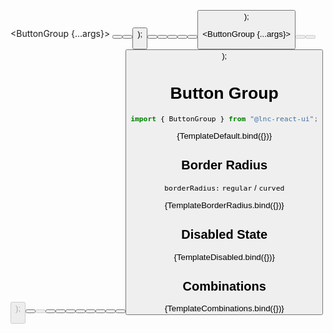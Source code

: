
<Meta title="Layout/Button Group" component={ButtonGroup} />

  <ButtonGroup {...args}>
    <Button text="Left" type="basic" />
    <Button text="Center" type="basic" />
    <Button text="Right" type="basic" />
  </ButtonGroup>
);

  <div>
    <div style={{ display: "flex", gap: "16px", marginBottom: "16px" }}>
      <ButtonGroup {...args}>
        <Button text="Left" type="basic" />
        <Button text="Center" type="basic" />
        <Button text="Right" type="basic" />
      </ButtonGroup>
    </div>
    <div style={{ display: "flex", gap: "16px" }}>
      <ButtonGroup {...args} borderRadius="curved">
        <Button text="Left" type="basic" />
        <Button text="Center" type="basic" />
        <Button text="Right" type="basic" />
      </ButtonGroup>
    </div>
  </div>
);

  <ButtonGroup {...args}>
    <Button disabled={true} text="Left" type="basic" />
    <Button disabled={true} text="Center" type="basic" />
    <Button disabled={true} text="Right" type="basic" />
  </ButtonGroup>
);

  <div>
    <div style={{ display: "flex", gap: "16px", marginBottom: "16px" }}>
      <ButtonGroup {...args}>
        <Button text="Save" leadingIcon="save" type="tinted" />
        <Button text="or" type="basic" disabled />
        <Button
          text="Discard"
          leadingIcon="times"
          type="tinted"
          color="danger"
        />
      </ButtonGroup>
    </div>
    <div style={{ display: "flex", gap: "16px", marginBottom: "16px" }}>
      <ButtonGroup {...args} borderRadius="curved">
        <IconButton icon="align-left" type="basic" />
        <IconButton icon="align-center" type="tinted" color="secondary" />
        <IconButton icon="align-right" type="basic" />
      </ButtonGroup>
    </div>
    <div style={{ display: "flex", gap: "16px", marginBottom: "16px" }}>
      <ButtonGroup>
        <IconButton
          disabled={true}
          type="basic"
          icon="angle-double-left"
          color="neutral"
        />
        <IconButton
          disabled={true}
          type="basic"
          icon="angle-left"
          color="neutral"
        />
        <Button type="tinted" text="1" color="primary" />
        <Button type="basic" text="2" color="neutral" />
        <Button type="basic" text="3" color="neutral" />
        <IconButton type="basic" icon="angle-right" color="neutral" />
        <IconButton type="basic" icon="angle-double-right" color="neutral" />
      </ButtonGroup>
    </div>
    <div style={{ display: "flex", gap: "16px", marginBottom: "16px" }}>
      <ButtonGroup {...args}>
        <Button
          text="Apply"
          leadingIcon="check-circle"
          type="tinted"
          color="secondary"
        />
        <Button
          text="Cancel"
          leadingIcon="times"
          type="basic"
          color="neutral"
        />
      </ButtonGroup>
    </div>
    <div style={{ display: "flex", gap: "16px" }}>
      <ButtonGroup {...args} borderRadius="curved">
        <Button text="Year" type="filled" color="primary" />
        <Button text="Month" type="tinted" color="primary" />
        <Button text="Day" type="basic" color="primary" />
      </ButtonGroup>
    </div>
  </div>
);

# Button Group

```jsx
import { ButtonGroup } from "@lnc-react-ui";
```

<Canvas>
  <Story name="Default">{TemplateDefault.bind({})}</Story>
</Canvas>

<ArgsTable story="Default" />

## Border Radius

`borderRadius:` `regular` / `curved`

<Canvas>
  <Story name="Border Radius">{TemplateBorderRadius.bind({})}</Story>
</Canvas>

## Disabled State

<Canvas>
  <Story name="Disabled State">{TemplateDisabled.bind({})}</Story>
</Canvas>

## Combinations

<Canvas>
  <Story name="Combinations">{TemplateCombinations.bind({})}</Story>
</Canvas>
